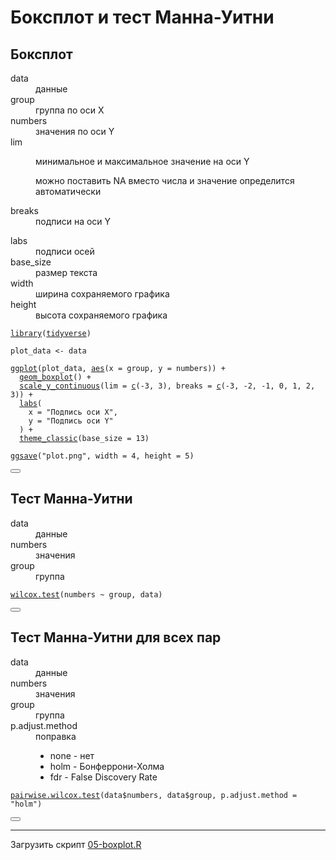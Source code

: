 # Боксплот и тест Манна-Уитни

## Боксплот

<dl class="fnkc-required">
  <dt>data</dt>
  <dd>данные</dd>

  <dt>group</dt>
  <dd>группа по оси X</dd>

  <dt>numbers</dt>
  <dd>значения по оси Y</dd>

  <dt>lim</dt>
  <dd>
    <p>минимальное и максимальное значение на оси Y</p>
    <p>можно поставить NA вместо числа и значение определится автоматически</p>
  </dd>

  <dt>breaks</dt>
  <dd>подписи на оси Y</dd>
</dl>

<dl class="fnkc-optional">
  <dt>labs</dt>
  <dd>подписи осей</dd>

  <dt>base_size</dt>
  <dd>размер текста</dd>

  <dt>width</dt>
  <dd>ширина сохраняемого графика</dd>

  <dt>height</dt>
  <dd>высота сохраняемого графика</dd>
</dl>

<div class="sourceCode"><pre><code><span><span class='kw'><a href='https://rdrr.io/r/base/library.html'>library</a></span><span class='op'>(</span><span class='va'><a href='https://tidyverse.tidyverse.org'>tidyverse</a></span><span class='op'>)</span></span>
<span></span>
<span><span class='va'>plot_data</span> <span class='op'>&lt;-</span> <span class="fnkc-required" data-toggle="fnkc-help" data-content="данные"><span class='va'>data</span></span></span>
<span></span>
<span><span class='fu'><a href='https://ggplot2.tidyverse.org/reference/ggplot.html'>ggplot</a></span><span class='op'>(</span><span class='va'>plot_data</span>, <span class='fu'><a href='https://ggplot2.tidyverse.org/reference/aes.html'>aes</a></span><span class='op'>(</span><span class="fnkc-required" data-toggle="fnkc-help" data-content="группа по оси X">x <span class='op'>=</span> <span class='va'>group</span></span>, <span class="fnkc-required" data-toggle="fnkc-help" data-content="значения по оси Y">y <span class='op'>=</span> <span class='va'>numbers</span></span><span class='op'>)</span><span class='op'>)</span> <span class='op'>+</span></span>
<span>  <span class='fu'><a href='https://ggplot2.tidyverse.org/reference/geom_boxplot.html'>geom_boxplot</a></span><span class='op'>(</span><span class='op'>)</span> <span class='op'>+</span></span>
<span>  <span class='fu'><a href='https://ggplot2.tidyverse.org/reference/scale_continuous.html'>scale_y_continuous</a></span><span class='op'>(</span><span class="fnkc-required" data-toggle="fnkc-help" data-content="минимальное и максимальное значение на оси Y">lim <span class='op'>=</span> <span class='fu'><a href='https://rdrr.io/r/base/c.html'>c</a></span><span class='op'>(</span><span class='op'>-</span><span class='fl'>3</span>, <span class='fl'>3</span><span class='op'>)</span></span>, <span class="fnkc-required" data-toggle="fnkc-help" data-content="подписи на оси Y">breaks <span class='op'>=</span> <span class='fu'><a href='https://rdrr.io/r/base/c.html'>c</a></span><span class='op'>(</span><span class='op'>-</span><span class='fl'>3</span>, <span class='op'>-</span><span class='fl'>2</span>, <span class='op'>-</span><span class='fl'>1</span>, <span class='fl'>0</span>, <span class='fl'>1</span>, <span class='fl'>2</span>, <span class='fl'>3</span><span class='op'>)</span></span><span class='op'>)</span> <span class='op'>+</span></span>
<span>  <span class="fnkc-optional" data-toggle="fnkc-help" data-content="подписи осей"><span class='fu'><a href='https://ggplot2.tidyverse.org/reference/labs.html'>labs</a></span><span class='op'>(</span></span></span>
<span>    <span class="fnkc-optional" data-toggle="fnkc-help" data-content="подпись оси X">x <span class='op'>=</span> <span class='st'>"Подпись оси X"</span>,</span></span>
<span>    <span class="fnkc-optional" data-toggle="fnkc-help" data-content="подпись оси Y">y <span class='op'>=</span> <span class='st'>"Подпись оси Y"</span></span>
<span>  <span class="fnkc-optional" data-toggle="fnkc-help" data-content="подписи осей"><span class='op'>)</span></span></span></span> <span class='op'>+</span>
<span>  <span class='fu'><a href='https://ggplot2.tidyverse.org/reference/ggtheme.html'>theme_classic</a></span><span class='op'>(</span><span class="fnkc-optional" data-toggle="fnkc-help" data-content="размер текста">base_size <span class='op'>=</span> <span class='fl'>13</span></span><span class='op'>)</span></span>
<span></span>
<span></span><span><span class='fu'><a href='https://ggplot2.tidyverse.org/reference/ggsave.html'>ggsave</a></span><span class='op'>(</span><span class='st'>"plot.png"</span>, <span class="fnkc-optional" data-toggle="fnkc-help" data-content="ширина сохраняемого графика">width <span class='op'>=</span> <span class='fl'>4</span></span>, <span class="fnkc-optional" data-toggle="fnkc-help" data-content="высота сохраняемого графика">height <span class='op'>=</span> <span class='fl'>5</span></span><span class='op'>)</span></span>
</code></pre><button type="button" class="btn btn-copy" title="" aria-label="Copy to clipboard" data-toggle="popover" data-placement="top" data-trigger="hover" data-original-title="Copy to clipboard"><i class="bi"></i></button></div>


## Тест Манна-Уитни

<dl>
  <dt>data</dt>
  <dd>данные</dd>

  <dt>numbers</dt>
  <dd>значения</dd>

  <dt>group</dt>
  <dd>группа</dd>
</dl>

<div class="sourceCode"><pre><code><span><span class='fu'><a href='https://rdrr.io/r/stats/wilcox.test.html'>wilcox.test</a></span><span class='op'>(<span class="fnkc-required" data-toggle="fnkc-help" data-content="значения"><span class='va'>numbers</span></span> <span class='op'>~</span> <span class="fnkc-required" data-toggle="fnkc-help" data-content="группа"><span class='va'>group</span></span>, <span class="fnkc-required" data-toggle="fnkc-help" data-content="данные"><span class='va'>data</span></span><span class='op'>)</span></span></code></pre><button type="button" class="btn btn-copy" title="" aria-label="Copy to clipboard" data-toggle="popover" data-placement="top" data-trigger="hover" data-original-title="Copy to clipboard"><i class="bi"></i></button></div>

## Тест Манна-Уитни для всех пар

<dl>
  <dt>data</dt>
  <dd>данные</dd>

  <dt>numbers</dt>
  <dd>значения</dd>

  <dt>group</dt>
  <dd>группа</dd>

  <dt>p.adjust.method</dt>
  <dd>
    поправка
    <ul>
      <li>none - нет</li>
      <li>holm - Бонферрони-Холма</li>
      <li>fdr - False Discovery Rate</li>
    </ul>
  </dd>
</dl>

<div class="sourceCode"><pre><code><span><span class='fu'><a href='https://rdrr.io/r/stats/pairwise.wilcox.test.html'>pairwise.wilcox.test</a></span><span class='op'>(</span><span class="fnkc-required" data-toggle="fnkc-help" data-content="значения"><span class='va'>data</span><span class='op'>$</span><span class='va'>numbers</span></span>, <span class="fnkc-required" data-toggle="fnkc-help" data-content="группа"><span class='va'>data</span><span class='op'>$</span><span class='va'>group</span></span>, <span class="fnkc-required" data-toggle="fnkc-help" data-content="поправка">p.adjust.method <span class='op'>=</span> <span class='st'>"holm"</span></span><span class='op'>)</span></span></code></pre><button type="button" class="btn btn-copy" title="" aria-label="Copy to clipboard" data-toggle="popover" data-placement="top" data-trigger="hover" data-original-title="Copy to clipboard"><i class="bi"></i></button></div>

---

Загрузить скрипт [05-boxplot.R](scripts/05-boxplot.R)

<script>
$(function () {
  $('span[data-toggle="fnkc-help"]').popover({
    trigger: "hover"
  });
})
</script>
